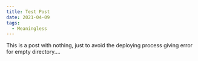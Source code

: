 ```yaml
---
title: Test Post
date: 2021-04-09
tags:
  - Meaningless
---
```

This is a post with nothing, just to avoid the deploying process giving error for empty directory....
